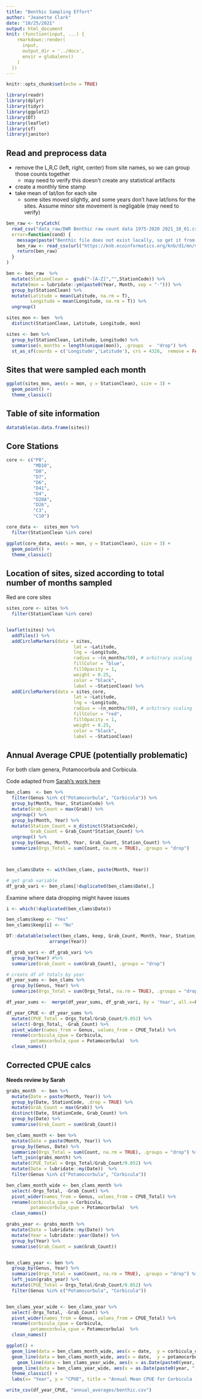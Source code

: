 ```yaml
---
title: "Benthic Sampling Effort"
author: "Jeanette Clark"
date: "10/25/2021"
output: html_document
knit: (function(input, ...) {
    rmarkdown::render(
      input,
      output_dir = '../docs',
      envir = globalenv()
    )
  })
---
```


```r
knitr::opts_chunk$set(echo = TRUE)
```

```r
library(readr)
library(dplyr)
library(tidyr)
library(ggplot2)
library(DT)
library(leaflet)
library(sf)
library(janitor)
```


## Read and preprocess data

* remove the L,R,C (left, right, center) from site names, so we can group those counts together
    - may need to verify this doesn't create any statistical artifacts
* create a monthly time stamp
* take mean of lat/lon for each site
    -  some sites moved slightly, and some years don't have lat/lons for the sites. Assume minor site movement is negligable (may need to verify)

```r
ben_raw <- tryCatch(
  read_csv("data_raw/DWR Benthic raw count data 1975-2020 2021_10_01.csv", show_col_types = FALSE),
  error=function(cond) {
    message(paste("Benthic file does not exist locally, so get it from the KNB."))
    ben_raw <- read_csv(url("https://knb.ecoinformatics.org/knb/d1/mn/v2/object/urn:uuid:25b7befd-e931-4a50-9bf6-14715561f64a", method = "libcurl"), show_col_types = FALSE)
    return(ben_raw)
  }
)
```



```r
ben <- ben_raw  %>% 
  mutate(StationClean =  gsub("-[A-Z]","",StationCode)) %>% 
  mutate(mon = lubridate::ym(paste0(Year, Month, sep = "-"))) %>% 
  group_by(StationClean) %>% 
  mutate(Latitude = mean(Latitude, na.rm = T), 
         Longitude = mean(Longitude, na.rm = T)) %>% 
  ungroup()
```



```r
sites_mon <- ben  %>% 
  distinct(StationClean, Latitude, Longitude, mon) 

sites <- ben %>% 
  group_by(StationClean, Latitude, Longitude) %>% 
  summarise(n_months = length(unique(mon)), .groups  =  "drop") %>% 
  st_as_sf(coords = c('Longitude','Latitude'), crs = 4326,  remove = FALSE)
```


## Sites that were sampled each month


```r
ggplot(sites_mon, aes(x = mon, y = StationClean), size = 3) +
  geom_point() +
  theme_classic()
```


## Table of site information

```r
datatable(as.data.frame(sites))
```

## Core Stations

```r
core <- c("P8",
          "MD10",
          "D8",
          "D7",
          "D6",
          "D41",
          "D4",
          "D28A",
          "D26",
          "C3",
          "C10")

core_data <-  sites_mon %>% 
  filter(StationClean %in% core)
```


```r
ggplot(core_data, aes(x = mon, y = StationClean), size = 3) +
  geom_point() +
  theme_classic()
```

## Location of sites, sized according to total number of months sampled

Red are core sites

```r
sites_core <- sites %>% 
  filter(StationClean %in% core)


leaflet(sites) %>% 
  addTiles() %>% 
  addCircleMarkers(data = sites,
                         lat = ~Latitude,
                         lng = ~Longitude,
                         radius = ~(n_months/50), # arbitrary scaling
                         fillColor = "blue",
                         fillOpacity = 1,
                         weight = 0.25,
                         color = "black",
                         label = ~StationClean) %>% 
  addCircleMarkers(data = sites_core,
                         lat = ~Latitude,
                         lng = ~Longitude,
                         radius = ~(n_months/50), # arbitrary scaling
                         fillColor = "red",
                         fillOpacity = 1,
                         weight = 0.25,
                         color = "black",
                         label = ~StationClean)
```

## Annual Average CPUE (potentially problematic)

For both clam genera, Potamocorbula and Corbicula.

Code adapted from [Sarah's work here](https://github.com/emp-des/annual-report-graphs/blob/master/Benthic/Benthic_AR_Template.Rmd)

```r
ben_clams  <- ben %>%
  filter(Genus %in% c("Potamocorbula", "Corbicula")) %>% 
  group_by(Month, Year, StationCode) %>%
  mutate(Grab_Count = max(Grab)) %>%
  ungroup() %>%
  group_by(Month, Year) %>%
  mutate(Station_Count = n_distinct(StationCode),
         Grab_Count = Grab_Count*Station_Count) %>%
  ungroup() %>%
  group_by(Genus, Month, Year, Grab_Count, Station_Count) %>%
  summarize(Orgs_Total = sum(Count, na.rm = TRUE), .groups = "drop")



ben_clams$Date <- with(ben_clams, paste(Month, Year))

# get grab variable
df_grab_vari <- ben_clams[!duplicated(ben_clams$Date),]

```

Examine where data dropping  might havee issues

```r
i <- which(!duplicated(ben_clams$Date))

ben_clams$keep <- "Yes"
ben_clams$keep[i] <- "No"

DT::datatable(select(ben_clams, keep, Grab_Count, Month, Year, Station_Count) %>% 
                arrange(Year))

```


```r

df_grab_vari <- df_grab_vari %>%
  group_by(Year) #%>%
  summarize(Grab_Count = sum(Grab_Count), .groups = "drop") 

# create df of totals by year
df_year_sums <- ben_clams %>%
  group_by(Genus, Year) %>%
  summarize(Orgs_Total = sum(Orgs_Total, na.rm = TRUE), .groups = "drop") 

df_year_sums <-  merge(df_year_sums, df_grab_vari, by = 'Year', all.x=FALSE, all.y=FALSE)

df_year_CPUE <- df_year_sums %>%
  mutate(CPUE_Total = Orgs_Total/Grab_Count/0.052) %>%
  select(-Orgs_Total, -Grab_Count) %>% 
  pivot_wider(names_from = Genus, values_from = CPUE_Total) %>% 
  rename(corbicula_cpue = Corbicula,
         potamocorbula_cpue = Potamocorbula)  %>% 
  clean_names()

```


##  Corrected CPUE calcs

**Needs review by Sarah**

```r
grabs_month  <- ben %>%
  mutate(Date = paste(Month, Year)) %>% 
  group_by(Date, StationCode, .drop = TRUE) %>%
  mutate(Grab_Count = max(Grab)) %>%
  distinct(Date, StationCode, Grab_Count) %>% 
  group_by(Date) %>% 
  summarise(Grab_Count = sum(Grab_Count))

ben_clams_month <- ben %>% 
  mutate(Date = paste(Month, Year)) %>%
  group_by(Genus, Date) %>%
  summarize(Orgs_Total = sum(Count, na.rm = TRUE), .groups = "drop") %>% 
  left_join(grabs_month) %>% 
  mutate(CPUE_Total = Orgs_Total/Grab_Count/0.052) %>% 
  mutate(Date = lubridate::my(Date))  %>% 
  filter(Genus %in% c("Potamocorbula", "Corbicula"))

ben_clams_month_wide <- ben_clams_month %>% 
  select(-Orgs_Total, -Grab_Count) %>% 
  pivot_wider(names_from = Genus, values_from = CPUE_Total) %>% 
  rename(corbicula_cpue = Corbicula,
         potamocorbula_cpue = Potamocorbula)  %>% 
  clean_names()

```

```r
grabs_year <- grabs_month %>% 
  mutate(Date = lubridate::my(Date)) %>% 
  mutate(Year = lubridate::year(Date)) %>% 
  group_by(Year) %>% 
  summarise(Grab_Count = sum(Grab_Count))


ben_clams_year <- ben %>% 
  group_by(Genus, Year) %>%
  summarize(Orgs_Total = sum(Count, na.rm = TRUE), .groups = "drop") %>% 
  left_join(grabs_year) %>% 
  mutate(CPUE_Total = Orgs_Total/Grab_Count/0.052) %>% 
  filter(Genus %in% c("Potamocorbula", "Corbicula"))


ben_clams_year_wide <- ben_clams_year %>% 
  select(-Orgs_Total, -Grab_Count) %>% 
  pivot_wider(names_from = Genus, values_from = CPUE_Total) %>% 
  rename(corbicula_cpue = Corbicula,
         potamocorbula_cpue = Potamocorbula)  %>% 
  clean_names()

```



```r
ggplot() +
  geom_line(data = ben_clams_month_wide, aes(x = date,  y = corbicula_cpue), color = "red") +
  geom_line(data = ben_clams_month_wide, aes(x = date,  y = potamocorbula_cpue), color = "blue") +
    geom_line(data = ben_clams_year_wide, aes(x = as.Date(paste0(year, "-01-01")),  y = corbicula_cpue), color = "firebrick") +
  geom_line(data = ben_clams_year_wide, aes(x = as.Date(paste0(year, "-01-01")),  y = potamocorbula_cpue), color = "dark blue") +
  theme_classic() +
  labs(x= "Year", y = "CPUE", title = "Annual Mean CPUE for Corbicula (red) and Potamocorbula (blue)")
```


```r
write_csv(df_year_CPUE, "annual_averages/benthic.csv")
```


